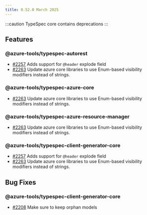```yaml
---
title: 0.52.0 March 2025
---
```



:::caution
TypeSpec core contains deprecations
:::

<LinkCard
  title="TypeSpec Core 0.65"
  description="See changes to the TypeSpec language and core libraries"
  href="https://typespec.io/docs/release-notes/release-2025-03-03"
/>

## Features

### @azure-tools/typespec-autorest

- [#2257](https://github.com/Azure/typespec-azure/pull/2257) Adds support for `@header` explode field
- [#2263](https://github.com/Azure/typespec-azure/pull/2263) Update azure core libraries to use Enum-based visibility modifiers instead of strings.

### @azure-tools/typespec-azure-core

- [#2263](https://github.com/Azure/typespec-azure/pull/2263) Update azure core libraries to use Enum-based visibility modifiers instead of strings.

### @azure-tools/typespec-azure-resource-manager

- [#2263](https://github.com/Azure/typespec-azure/pull/2263) Update azure core libraries to use Enum-based visibility modifiers instead of strings.

### @azure-tools/typespec-client-generator-core

- [#2257](https://github.com/Azure/typespec-azure/pull/2257) Adds support for `@header` explode field
- [#2263](https://github.com/Azure/typespec-azure/pull/2263) Update azure core libraries to use Enum-based visibility modifiers instead of strings.

## Bug Fixes

### @azure-tools/typespec-client-generator-core

- [#2208](https://github.com/Azure/typespec-azure/pull/2208) Make sure to keep orphan models
